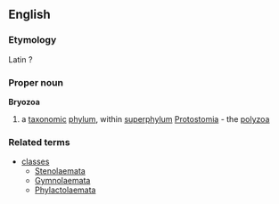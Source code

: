 ==English==
===Etymology===
Latin ?
===Proper noun===
{{wikipedia}}
'''Bryozoa'''
#a [[taxonomic]] [[phylum]], within [[superphylum]] [[Protostomia]] - the [[polyzoa]]
===Related terms===
{{wikispecies}}
*[[classes]]
**[[Stenolaemata]]
**[[Gymnolaemata]]
**[[Phylactolaemata]]
